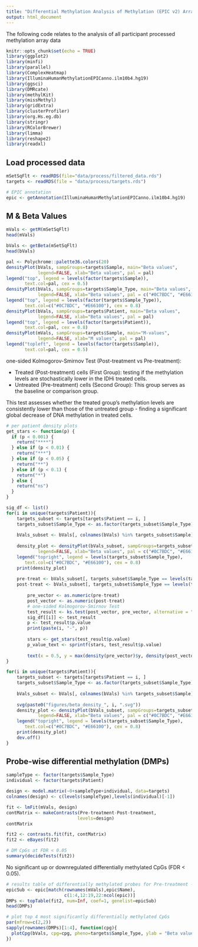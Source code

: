 ```yaml
---
title: "Differential Methylation Analysis of Methylation (EPIC v2) Array Data"
output: html_document
---
```


The following code relates to the analysis of all participant processed methylation array data 

```r
knitr::opts_chunk$set(echo = TRUE)
library(ggplot2)
library(minfi)
library(parallel)
library(ComplexHeatmap) 
library(IlluminaHumanMethylationEPICanno.ilm10b4.hg19)
library(ggsci)
library(DMRcate)
library(methylKit)
library(missMethyl)
library(gridExtra)
library(clusterProfiler)
library(org.Hs.eg.db)
library(stringr)
library(RColorBrewer)
library(limma)
library(reshape2)
library(readxl)
```

## Load processed data

```r
mSetSqFlt <- readRDS(file="data/process/filtered_data.rds")
targets <- readRDS(file = "data/process/targets.rds")

# EPIC annotation 
epic <- getAnnotation(IlluminaHumanMethylationEPICanno.ilm10b4.hg19)
```

## M & Beta Values

```r
mVals <- getM(mSetSqFlt)
head(mVals)

bVals <- getBeta(mSetSqFlt)
head(bVals)

pal <- Polychrome::palette36.colors(20)
densityPlot(bVals, sampGroups=targets$Sample, main="Beta values", 
            legend=FALSE, xlab="Beta values", pal = pal)
legend("top", legend = levels(factor(targets$Sample)), 
       text.col=pal, cex = 0.5)
densityPlot(bVals, sampGroups=targets$Sample_Type, main="Beta values", 
            legend=FALSE, xlab="Beta values", pal = c("#0C7BDC", "#E66100"))
legend("top", legend = levels(factor(targets$Sample_Type)), 
       text.col=c("#0C7BDC", "#E66100"), cex = 0.8)
densityPlot(bVals, sampGroups=targets$Patient, main="Beta values", 
            legend=FALSE, xlab="Beta values", pal = pal)
legend("top", legend = levels(factor(targets$Patient)), 
       text.col=pal, cex = 0.8)
densityPlot(mVals, sampGroups=targets$Sample, main="M-values", 
            legend=FALSE, xlab="M values", pal = pal)
legend("topleft", legend = levels(factor(targets$Sample)), 
       text.col=pal, cex = 0.5)
```

one-sided Kolmogorov-Smirnov Test (Post-treatment vs Pre-treatment):

* Treated (Post-treatment) cells (First Group): testing if the methylation levels are stochastically lower in the IDHi treated cells.
* Untreated (Pre-treatment) cells (Second Group): This group serves as the baseline or comparison group.

This test assesses whether the treated group's methylation levels are consistently lower than those of the untreated group - finding a significant global decrease of DNA methylation in treated cells.

```r
# per patient density plots
get_stars <- function(p) {
  if (p < 0.001) {
    return("****")
  } else if (p < 0.01) {
    return("***")
  } else if (p < 0.05) {
    return("**")
  } else if (p < 0.1) {
    return("*")
  } else {
    return("ns")
  }
}

sig_df <- list()
for(i in unique(targets$Patient)){
    targets_subset <- targets[targets$Patient == i, ]
    targets_subset$Sample_Type <- as.factor(targets_subset$Sample_Type)
    
    bVals_subset <- bVals[, colnames(bVals) %in% targets_subset$Sample]
    
    density_plot <- densityPlot(bVals_subset, sampGroups=targets_subset$Sample_Type, main=paste("Beta values", i, sep = " "), 
            legend=FALSE, xlab="Beta values", pal = c("#0C7BDC", "#E66100"))
    legend("topright", legend = levels(targets_subset$Sample_Type), 
       text.col=c("#0C7BDC", "#E66100"), cex = 0.8)
    print(density_plot)
    
    pre-treat <- bVals_subset[, targets_subset$Sample_Type == levels(targets_subset$Sample_Type)[1], drop=FALSE]
    post-treat <- bVals_subset[, targets_subset$Sample_Type == levels(targets_subset$Sample_Type)[2], drop=FALSE]
    
        pre_vector <- as.numeric(pre-treat)
        post_vector <- as.numeric(post-treat)
        # one-sided Kolmogorov-Smirnov Test
        test_result <- ks.test(post_vector, pre_vector, alternative = "less")
        sig_df[[i]] <- test_result
        p <- test_result$p.value
        print(paste(i, "-", p))
        
        stars <- get_stars(test_result$p.value)
        p_value_text <- sprintf(stars, test_result$p.value)
        
        text(x = 0.5, y = max(density(pre_vector)$y, density(post_vector)$y), labels = p_value_text, cex = 1.2, col = "black", adj = c(0.5, 0.5))
}

for(i in unique(targets$Patient)){
    targets_subset <- targets[targets$Patient == i, ]
    targets_subset$Sample_Type <- as.factor(targets_subset$Sample_Type)
    
    bVals_subset <- bVals[, colnames(bVals) %in% targets_subset$Sample]
    
    svg(paste0("figures/beta_density_", i, ".svg"))
    density_plot <- densityPlot(bVals_subset, sampGroups=targets_subset$Sample_Type, main=paste("Beta values", i, sep = " "), 
            legend=FALSE, xlab="Beta values", pal = c("#0C7BDC", "#E66100"))
    legend("topright", legend = levels(targets_subset$Sample_Type), 
       text.col=c("#0C7BDC", "#E66100"), cex = 0.8)
    print(density_plot)
    dev.off()
}
```

## Probe-wise differential methylation (DMPs)

```r
sampleType <- factor(targets$Sample_Type)
individual <- factor(targets$Patient) 

design <- model.matrix(~0+sampleType+individual, data=targets)
colnames(design) <- c(levels(sampleType),levels(individual)[-1])

fit <- lmFit(mVals, design)
contMatrix <- makeContrasts(Pre-treatment-Post-treatment,
                           levels=design)
contMatrix

fit2 <- contrasts.fit(fit, contMatrix)
fit2 <- eBayes(fit2)

# DM CpGs at FDR < 0.05
summary(decideTests(fit2))
```
No significant up or downregulated differentially methylated CpGs (FDR < 0.05).  

```r
# results table of differentially methylated probes for Pre-treatment - Post-treatment contrast
epicSub <- epic[match(rownames(mVals),epic$Name),
                      c(1:4,12:19,22:ncol(epic))]
DMPs <- topTable(fit2, num=Inf, coef=1, genelist=epicSub)
head(DMPs)

# plot top 4 most significantly differentially methylated CpGs 
par(mfrow=c(2,2))
sapply(rownames(DMPs)[1:4], function(cpg){
  plotCpg(bVals, cpg=cpg, pheno=targets$Sample_Type, ylab = "Beta values")
})
```
